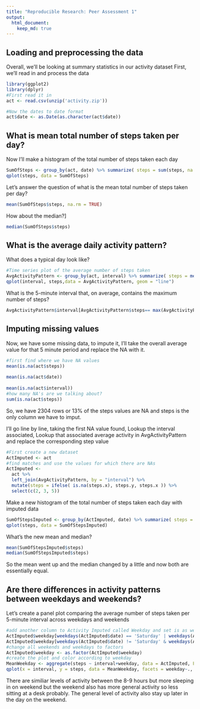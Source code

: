 ```yaml
---
title: "Reproducible Research: Peer Assessment 1"
output: 
  html_document:
    keep_md: true
---
```



## Loading and preprocessing the data
Overall, we'll be looking at summary statistics in our activity dataset
First, we'll read in and process the data 

```r
library(ggplot2)
library(dplyr)
#First read it in
act <- read.csv(unzip('activity.zip'))

#Now the dates to date format  
act$date <- as.Date(as.character(act$date))
```


## What is mean total number of steps taken per day?
Now I'll make a histogram of the total number of steps taken each day 

```r
SumOfSteps <- group_by(act, date) %>% summarize( steps = sum(steps, na.rm = TRUE))
qplot(steps, data = SumOfSteps)
```

Let's answer the question of what is the mean total number of steps taken per day?
```r
mean(SumOfSteps$steps, na.rm = TRUE)
```

How about the median?]
```r
median(SumOfSteps$steps)
```



## What is the average daily activity pattern?
What does a typical day look like? 
```r
#Time series plot of the average number of steps taken  
AvgActivityPattern <- group_by(act, interval) %>% summarize( steps = mean(steps, na.rm = TRUE))  
qplot(interval, steps,data = AvgActivityPattern, geom = "line")  
```


What is the 5-minute interval that, on average, contains the maximum number of steps?
```r
AvgActivityPattern$interval[AvgActivityPattern$steps== max(AvgActivityPattern$steps)]  
```


## Imputing missing values
Now, we have some missing data, to impute it, I'll take the overall average value for that 5 minute period and replace the NA with it.
```r
#first find where we have NA values  
mean(is.na(act$steps)) 
 
mean(is.na(act$date))   
 
mean(is.na(act$interval))  
#how many NA's are we talking about?  
sum(is.na(act$steps)) 
```

So, we have 2304 rows or 13% of the steps values are NA and steps is the only column we have to imput. 

I'll go line by line, taking the first NA value found, 
Lookup the interval associated, 
Lookup that associated average activity in AvgActivityPattern and 
replace the corresponding step value

```r
#First create a new dataset
ActImputed <- act
#find matches and use the values for which there are NAs
ActImputed <-
  act %>%
  left_join(AvgActivityPattern, by = "interval") %>%
  mutate(steps = ifelse( is.na(steps.x), steps.y, steps.x )) %>%
  select(c(2, 3, 5))
```

Make a new histogram of the total number of steps taken each day with imputed data
```r
SumOfStepsImputed <- group_by(ActImputed, date) %>% summarize( steps = sum(steps, na.rm = TRUE))
qplot(steps, data = SumOfStepsImputed)
```

What's the new mean and median?
```r
mean(SumOfStepsImputed$steps) 
median(SumOfStepsImputed$steps)
```
So the mean went up and the median changed by a little and now both are essentially equal.

## Are there differences in activity patterns between weekdays and weekends?


Let's create a panel plot comparing the average number of steps taken per 5-minute interval across weekdays and weekends
```r
#add another column to Activity Imputed called Weekday and set is as weekday or weekend
ActImputed$weekday[weekdays(ActImputed$date) == 'Saturday' | weekdays(ActImputed$date) == 'Sunday'] <- 'weekend'
ActImputed$weekday[weekdays(ActImputed$date) != 'Saturday' & weekdays(ActImputed$date) != 'Sunday'] <- 'weekday'
#change all weekends and weekdays to factors
ActImputed$weekday <- as.factor(ActImputed$weekday)
#create the plot and color according to weekday
MeanWeekday <- aggregate(steps ~ interval+weekday, data = ActImputed, FUN = mean)
qplot(x = interval, y = steps, data = MeanWeekday, facets = weekday~., geom = "line", col = weekday)
```
There are similiar levels of activity between the 8-9 hours but more sleeping in on weekend but the weekend also has more general activity so less sitting at a desk probably. The general level of activity also stay up later in the day on the weekend. 
